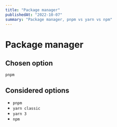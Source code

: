```yaml
---
title: "Package manager"
publishedAt: "2022-10-07"
summary: "Package manager, pnpm vs yarn vs npm"
---
```


# Package manager

## Chosen option

`pnpm`

## Considered options

- `pnpm`
- `yarn classic`
- `yarn 3`
- `npm`
